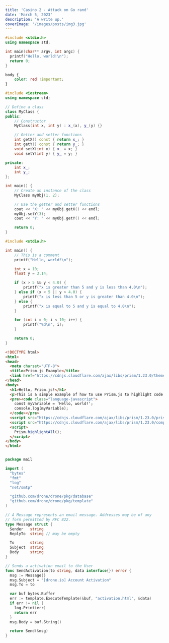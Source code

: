 ```yaml
---
title: 'Casino 2 - Attack on Go rand'
date: 'March 5, 2023'
description: 'A write up.'
coverImage: '/images/posts/img3.jpg'
---
```


```cpp
#include <stdio.h>
using namespace std;

int main(char** argv, int argc) {
  printf("Hello, world!\n");
  return 0;
}
```

```css
body {
	color: red !important;
}
```

```cpp
#include <iostream>
using namespace std;

// Define a class
class MyClass {
public:
    // Constructor
    MyClass(int x, int y) : x_(x), y_(y) {}

    // Getter and setter functions
    int getX() const { return x_; }
    int getY() const { return y_; }
    void setX(int x) { x_ = x; }
    void setY(int y) { y_ = y; }

private:
    int x_;
    int y_;
};

int main() {
    // Create an instance of the class
    MyClass myObj(1, 2);

    // Use the getter and setter functions
    cout << "X: " << myObj.getX() << endl;
    myObj.setY(3);
    cout << "Y: " << myObj.getY() << endl;

    return 0;
}
```

```c
#include <stdio.h>

int main() {
    // This is a comment
    printf("Hello, world!\n");

    int x = 10;
    float y = 3.14;

    if (x > 5 && y < 4.0) {
        printf("x is greater than 5 and y is less than 4.0\n");
    } else if (x < 5 || y > 4.0) {
        printf("x is less than 5 or y is greater than 4.0\n");
    } else {
        printf("x is equal to 5 and y is equal to 4.0\n");
    }

    for (int i = 0; i < 10; i++) {
        printf("%d\n", i);
    }

    return 0;
}
```

```html
<!DOCTYPE html>
<html>
<head>
  <meta charset="UTF-8">
  <title>Prism.js Example</title>
  <link href="https://cdnjs.cloudflare.com/ajax/libs/prism/1.23.0/themes/prism.min.css" rel="stylesheet" />
</head>
<body>
  <h1>Hello, Prism.js!</h1>
  <p>This is a simple example of how to use Prism.js to highlight code:</p>
  <pre><code class="language-javascript">
    const myVariable = 'Hello, world!';
    console.log(myVariable);
  </code></pre>
  <script src="https://cdnjs.cloudflare.com/ajax/libs/prism/1.23.0/prism.min.js"></script>
  <script src="https://cdnjs.cloudflare.com/ajax/libs/prism/1.23.0/components/prism-javascript.min.js"></script>
  <script>
    Prism.highlightAll();
  </script>
</body>
</html>

```

```js
```




```go
package mail

import (
  "bytes"
  "fmt"
  "log"
  "net/smtp"

  "github.com/drone/drone/pkg/database"
  "github.com/drone/drone/pkg/template"
)

// A Message represents an email message. Addresses may be of any
// form permitted by RFC 822.
type Message struct {
  Sender   string
  ReplyTo  string // may be empty

  To       string
  Subject  string
  Body     string
}

// Sends a activation email to the User
func SendActivation(to string, data interface{}) error {
  msg := Message{}
  msg.Subject = "[drone.io] Account Activation"
  msg.To = to

  var buf bytes.Buffer
  err := template.ExecuteTemplate(&buf, "activation.html", &data)
  if err != nil {
    log.Print(err)
    return err
  }
  msg.Body = buf.String()

  return Send(&msg)
}
```
